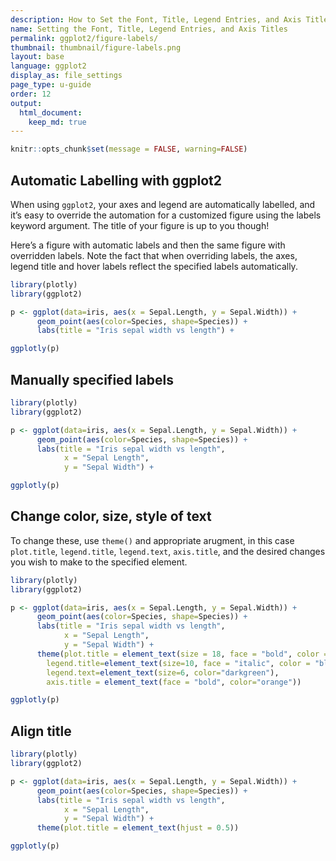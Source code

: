 ```yaml
---
description: How to Set the Font, Title, Legend Entries, and Axis Titles in ggplot2 with Plotly.
name: Setting the Font, Title, Legend Entries, and Axis Titles
permalink: ggplot2/figure-labels/
thumbnail: thumbnail/figure-labels.png
layout: base
language: ggplot2
display_as: file_settings
page_type: u-guide
order: 12
output:
  html_document:
    keep_md: true
---
```


```r
knitr::opts_chunk$set(message = FALSE, warning=FALSE)
```

## Automatic Labelling with ggplot2

When using `ggplot2`, your axes and legend are automatically labelled, and it's easy to override the automation for a customized figure using the labels keyword argument. The title of your figure is up to you though!

Here's a figure with automatic labels and then the same figure with overridden labels. Note the fact that when overriding labels, the axes, legend title and hover labels reflect the specified labels automatically.

```r
library(plotly)
library(ggplot2)

p <- ggplot(data=iris, aes(x = Sepal.Length, y = Sepal.Width)) +
      geom_point(aes(color=Species, shape=Species)) +
      labs(title = "Iris sepal width vs length") +

ggplotly(p)
```


<!--------------------- EXAMPLE BREAK ------------------------->

## Manually specified labels


```r
library(plotly)
library(ggplot2)

p <- ggplot(data=iris, aes(x = Sepal.Length, y = Sepal.Width)) +
      geom_point(aes(color=Species, shape=Species)) +
      labs(title = "Iris sepal width vs length", 
            x = "Sepal Length", 
            y = "Sepal Width") +

ggplotly(p)
```

<!--------------------- EXAMPLE BREAK ------------------------->

## Change color, size, style of text

To change these, use `theme()` and appropriate arugment, in this case `plot.title`, `legend.title`, `legend.text`, `axis.title`, and the desired changes you wish to make to the specified element.

```r
library(plotly)
library(ggplot2)

p <- ggplot(data=iris, aes(x = Sepal.Length, y = Sepal.Width)) +
      geom_point(aes(color=Species, shape=Species)) +
      labs(title = "Iris sepal width vs length", 
            x = "Sepal Length", 
            y = "Sepal Width") +
      theme(plot.title = element_text(size = 18, face = "bold", color = "red"),
        legend.title=element_text(size=10, face = "italic", color = "blue"), 
        legend.text=element_text(size=6, color="darkgreen"),
        axis.title = element_text(face = "bold", color="orange"))

ggplotly(p)
```


<!--------------------- EXAMPLE BREAK ------------------------->

## Align title


```r
library(plotly)
library(ggplot2)

p <- ggplot(data=iris, aes(x = Sepal.Length, y = Sepal.Width)) +
      geom_point(aes(color=Species, shape=Species)) +
      labs(title = "Iris sepal width vs length", 
            x = "Sepal Length", 
            y = "Sepal Width") +
      theme(plot.title = element_text(hjust = 0.5))

ggplotly(p)
```

<!--------------------- EXAMPLE BREAK ------------------------->

